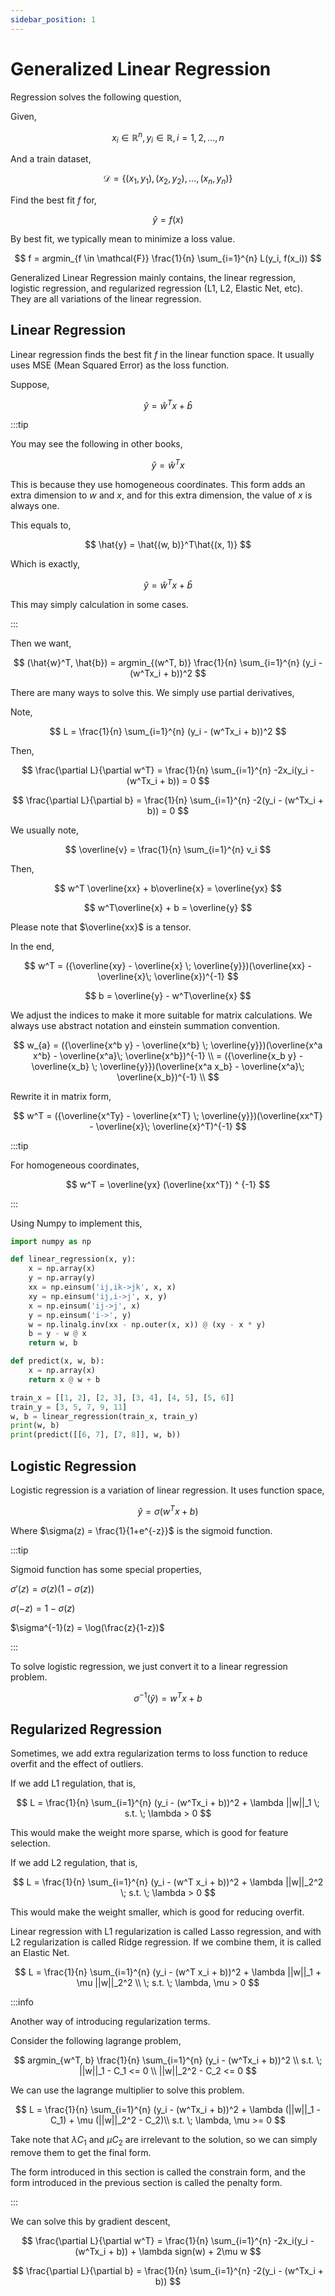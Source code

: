```yaml
---
sidebar_position: 1
---
```


# Generalized Linear Regression

Regression solves the following question,

Given,

$$
x_i \in \mathbb{R}^n, y_i \in \mathbb{R}, i = 1, 2, \ldots, n
$$

And a train dataset,

$$
\mathcal{D} = \{(x_1, y_1), (x_2, y_2), \ldots, (x_n, y_n)\}
$$

Find the best fit $f$ for,

$$
\hat{y} = f(x)
$$

By best fit, we typically mean to minimize a loss value.

$$
f = argmin_{f \in \mathcal{F}} \frac{1}{n}  \sum_{i=1}^{n} L(y_i, f(x_i))
$$

Generalized Linear Regression mainly contains, the linear regression, logistic regression, and regularized regression (L1, L2, Elastic Net, etc). They are all variations of the linear regression.

## Linear Regression

Linear regression finds the best fit $f$ in the linear function space. It usually uses MSE (Mean Squared Error) as the loss function.

Suppose,

$$
\hat{y} = \hat{w}^Tx+\hat{b}
$$

:::tip

You may see the following in other books,

$$
\hat{y} = \hat{w}^Tx
$$

This is because they use homogeneous coordinates. This form adds an extra dimension to $w$ and $x$, and for this extra dimension, the value of $x$ is always one.

This equals to,

$$
\hat{y} = \hat{(w, b)}^T\hat{(x, 1)}
$$

Which is exactly,

$$
\hat{y} = \hat{w}^Tx+\hat{b}
$$

This may simply calculation in some cases.

:::

Then we want,

$$
(\hat{w}^T, \hat{b}) = argmin_{(w^T, b)} \frac{1}{n} \sum_{i=1}^{n} (y_i - (w^Tx_i + b))^2
$$

There are many ways to solve this. We simply use partial derivatives,

Note,

$$
L = \frac{1}{n} \sum_{i=1}^{n} (y_i - (w^Tx_i + b))^2
$$

Then,

$$
\frac{\partial L}{\partial w^T} = \frac{1}{n} \sum_{i=1}^{n} -2x_i(y_i - (w^Tx_i + b)) = 0
$$

$$
\frac{\partial L}{\partial b} = \frac{1}{n} \sum_{i=1}^{n} -2(y_i - (w^Tx_i + b)) = 0
$$

We usually note,

$$
\overline{v}  = \frac{1}{n} \sum_{i=1}^{n} v_i
$$

Then,

$$
w^T \overline{xx} + b\overline{x} = \overline{yx}
$$

$$
w^T\overline{x} + b = \overline{y}
$$

Please note that $\overline{xx}$ is a tensor.

In the end,

$$
w^T = ({\overline{xy} - \overline{x} \; \overline{y}})(\overline{xx} - \overline{x}\; \overline{x})^{-1}
$$

$$
b = \overline{y} - w^T\overline{x}
$$

We adjust the indices to make it more suitable for matrix calculations. We always use abstract notation and einstein summation convention.

$$
w_{a} = ({\overline{x^b y} - \overline{x^b} \; \overline{y}})(\overline{x^a x^b} - \overline{x^a}\; \overline{x^b})^{-1} \\
= ({\overline{x_b y} - \overline{x_b} \; \overline{y}})(\overline{x^a x_b} - \overline{x^a}\; \overline{x_b})^{-1} \\
$$

Rewrite it in matrix form,

$$
w^T = ({\overline{x^Ty} - \overline{x^T} \; \overline{y}})(\overline{xx^T} - \overline{x}\; \overline{x}^T)^{-1}
$$

:::tip

For homogeneous coordinates,

$$
w^T = \overline{yx} (\overline{xx^T}) ^ {-1}
$$

:::

Using Numpy to implement this,

```python
import numpy as np

def linear_regression(x, y):
    x = np.array(x)
    y = np.array(y)
    xx = np.einsum('ij,ik->jk', x, x)
    xy = np.einsum('ij,i->j', x, y)
    x = np.einsum('ij->j', x)
    y = np.einsum('i->', y)
    w = np.linalg.inv(xx - np.outer(x, x)) @ (xy - x * y)
    b = y - w @ x
    return w, b

def predict(x, w, b):
    x = np.array(x)
    return x @ w + b

train_x = [[1, 2], [2, 3], [3, 4], [4, 5], [5, 6]]
train_y = [3, 5, 7, 9, 11]
w, b = linear_regression(train_x, train_y)
print(w, b)
print(predict([[6, 7], [7, 8]], w, b))
```

## Logistic Regression

Logistic regression is a variation of linear regression. It uses function space,

$$
\hat{y} = \sigma(w^Tx + b)
$$

Where $\sigma(z) = \frac{1}{1+e^{-z}}$ is the sigmoid function.

:::tip

Sigmoid function has some special properties,

$\sigma'(z) = \sigma(z)(1-\sigma(z))$

$\sigma(-z) = 1 - \sigma(z)$

$\sigma^{-1}(z) = \log(\frac{z}{1-z})$

:::

To solve logistic regression, we just convert it to a linear regression problem.

$$
\sigma^{-1}(\hat{y}) = w^Tx + b
$$

## Regularized Regression

Sometimes, we add extra regularization terms to loss function to reduce overfit and the effect of outliers.

If we add L1 regulation, that is,

$$
L = \frac{1}{n} \sum_{i=1}^{n} (y_i - (w^Tx_i + b))^2 + \lambda ||w||_1 \; s.t. \; \lambda > 0
$$

This would make the weight more sparse, which is good for feature selection.

If we add L2 regulation, that is,

$$
L = \frac{1}{n} \sum_{i=1}^{n} (y_i - (w^T x_i + b))^2 + \lambda ||w||_2^2 \; s.t. \; \lambda > 0
$$

This would make the weight smaller, which is good for reducing overfit.

Linear regression with L1 regularization is called Lasso regression, and with L2 regularization is called Ridge regression. If we combine them, it is called an Elastic Net.

$$
L = \frac{1}{n} \sum_{i=1}^{n} (y_i - (w^T x_i + b))^2 + \lambda ||w||_1 + \mu ||w||_2^2 \\ \; s.t. \; \lambda, \mu > 0
$$

:::info

Another way of introducing regularization terms.

Consider the following lagrange problem,

$$
argmin_{w^T, b} \frac{1}{n} \sum_{i=1}^{n} (y_i - (w^Tx_i + b))^2 \\
s.t. \; ||w||_1 - C_1 <= 0 \\
||w||_2^2 - C_2 <= 0
$$

We can use the lagrange multiplier to solve this problem.

$$
L = \frac{1}{n} \sum_{i=1}^{n} (y_i - (w^Tx_i + b))^2 + \lambda (||w||_1 - C_1) + \mu (||w||_2^2 - C_2)\\
s.t. \; \lambda, \mu >= 0
$$

Take note that $\lambda C_1$ and $\mu C_2$ are irrelevant to the solution, so we can simply remove them to get the final form.

The form introduced in this section is called the constrain form, and the form introduced in the previous section is called the penalty form.

:::

We can solve this by gradient descent,

$$
\frac{\partial L}{\partial w^T} = \frac{1}{n} \sum_{i=1}^{n} -2x_i(y_i - (w^Tx_i + b)) + \lambda sign(w) + 2\mu w
$$

$$
\frac{\partial L}{\partial b} = \frac{1}{n} \sum_{i=1}^{n} -2(y_i - (w^Tx_i + b))
$$

